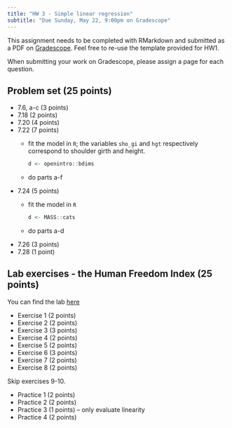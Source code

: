 ```yaml
---
title: "HW 3 - Simple linear regression"
subtitle: "Due Sunday, May 22, 9:00pm on Gradescope"
---
```


This assignment needs to be completed with RMarkdown and submitted as a PDF on [Gradescope](https://www.gradescope.com/courses/394638). Feel free to re-use the template provided for HW1.

When submitting your work on Gradescope, please assign a page for each question.

## Problem set (25 points)

-   7.6, a-c (3 points)
-   7.18 (2 points)
-   7.20 (4 points)
-   7.22 (7 points)
    -   fit the model in `R`; the variables `sho_gi` and `hgt` respectively correspond to shoulder girth and height.

        ```r
        d <- openintro::bdims
        ```

    -   do parts a-f
-   7.24 (5 points)
    -   fit the model in `R`

        ```r
        d <- MASS::cats
        ```

    -   do parts a-d
-   7.26 (3 points)
-   7.28 (1 point)

\newpage

## Lab exercises - the Human Freedom Index (25 points)

You can find the lab [here](http://openintrostat.github.io/oilabs-tidy/08_simple_regression/simple_regression.html)

-   Exercise 1 (2 points)
-   Exercise 2 (2 points)
-   Exercise 3 (3 points)
-   Exercise 4 (2 points)
-   Exercise 5 (2 points)
-   Exercise 6 (3 points)
-   Exercise 7 (2 points)
-   Exercise 8 (2 points)

Skip exercises 9-10.

-   Practice 1 (2 points)
-   Practice 2 (2 points)
-   Practice 3 (1 points) -- only evaluate linearity
-   Practice 4 (2 points)
